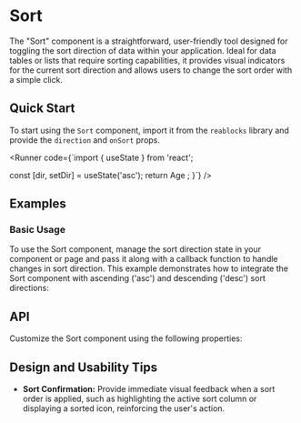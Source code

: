 
<Meta of={SortStories} />

# Sort

The "Sort" component is a straightforward, user-friendly tool designed for toggling the sort direction of data within your application.
Ideal for data tables or lists that require sorting capabilities, it provides visual indicators for the current sort direction and allows users to change the sort order with a simple click.

## Quick Start

To start using the `Sort` component, import it from the `reablocks` library and provide the `direction` and `onSort` props.

<Runner code={`import { useState } from 'react';

  const [dir, setDir] = useState<SortDirection>('asc');
  return <Sort direction={dir} onSort={setDir}>
    Age
  </Sort>;
}`}
/>

## Examples

### Basic Usage

To use the Sort component, manage the sort direction state in your component or page and pass it along with a callback function to handle changes in sort direction.
This example demonstrates how to integrate the Sort component with ascending ('asc') and descending ('desc') sort directions:

<ToggleCanvas
  of={SortStories.Simple}
  storybook="components-data-sort--simple"
/>

## API

Customize the Sort component using the following properties:

<PropsTable name="Sort" />

## Design and Usability Tips

- **Sort Confirmation:** Provide immediate visual feedback when a sort order is applied, such as highlighting the active sort column or displaying a sorted icon, reinforcing the user's action.
